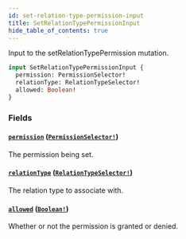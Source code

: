 ```yaml
---
id: set-relation-type-permission-input
title: SetRelationTypePermissionInput
hide_table_of_contents: true
---
```



Input to the setRelationTypePermission mutation.

```graphql
input SetRelationTypePermissionInput {
  permission: PermissionSelector!
  relationType: RelationTypeSelector!
  allowed: Boolean!
}
```


### Fields

#### [`permission`](#) ([`PermissionSelector!`](/schema/inputs/permission-selector))

The permission being set.


#### [`relationType`](#) ([`RelationTypeSelector!`](/schema/inputs/relation-type-selector))

The relation type to associate with.


#### [`allowed`](#) ([`Boolean!`](/schema/scalars/boolean))

Whether or not the permission is granted or denied.




